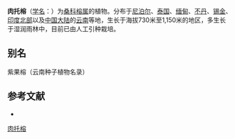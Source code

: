 {{Speciesbox
| name = 肉托榕
| status = 
| status_system = 
| image =
| genus = Ficus
| species = squamosa
| authority = Roxb.
}}

'''肉托榕'''（[[学名|学名]]：{{lang|la|''Ficus squamosa''}}）为[[桑科|桑科]][[榕属|榕属]]的植物。分布于[[尼泊尔|尼泊尔]]、[[泰国|泰国]]、[[缅甸|缅甸]]、[[不丹|不丹]]、[[锡金|锡金]]、[[印度北部|印度北部]]以及[[中国大陆|中国大陆]]的[[云南|云南]]等地，生长于海拔730米至1,150米的地区，多生长于湿润雨林中，目前已由人工引种栽培。

== 别名 ==
紫果榕（云南种子植物名录）

== 参考文献 ==
<div class="references-small">
* {{cite web| url =http://www.bioinfo.cn/db05/KmzwSpecies.php?action=view&id=13672| title =肉托榕| work =《中国高等植物数据库全库》| publisher =中国科学院微生物研究所| author =昆明植物研究所| accessdate =2009-02-24| deadurl =yes| archiveurl =https://web.archive.org/web/20160305044506/http://www.bioinfo.cn/db05/KmzwSpecies.php?action=view&id=13672| archivedate =2016-03-05}}
</div>
{{Taxonbar|from=Q15227836}}

[[Category:榕属|肉托榕]]


{{植物小作品}}